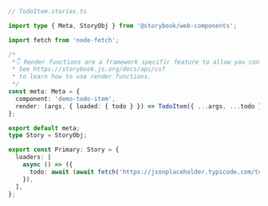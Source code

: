 ```ts
// TodoItem.stories.ts

import type { Meta, StoryObj } from '@storybook/web-components';

import fetch from 'node-fetch';

/*
 *👇 Render functions are a framework specific feature to allow you control on how the component renders.
 * See https://storybook.js.org/docs/api/csf
 * to learn how to use render functions.
 */
const meta: Meta = {
  component: 'demo-todo-item',
  render: (args, { loaded: { todo } }) => TodoItem({ ...args, ...todo }),
};

export default meta;
type Story = StoryObj;

export const Primary: Story = {
  loaders: [
    async () => ({
      todo: await (await fetch('https://jsonplaceholder.typicode.com/todos/1')).json(),
    }),
  ],
};
```
